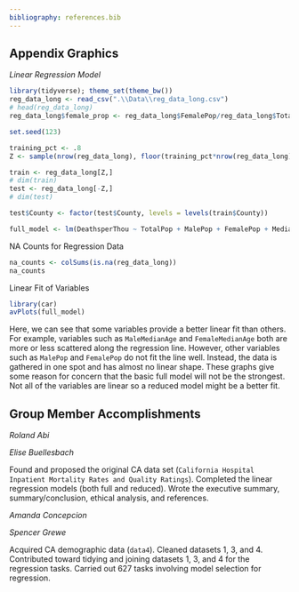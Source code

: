 ```yaml
---
bibliography: references.bib
---
```

## Appendix Graphics

*Linear Regression Model*
```r
library(tidyverse); theme_set(theme_bw())
reg_data_long <- read_csv(".\\Data\\reg_data_long.csv")
# head(reg_data_long)
reg_data_long$female_prop <- reg_data_long$FemalePop/reg_data_long$TotalPop

set.seed(123)

training_pct <- .8
Z <- sample(nrow(reg_data_long), floor(training_pct*nrow(reg_data_long)))

train <- reg_data_long[Z,]
# dim(train)
test <- reg_data_long[-Z,]
# dim(test)

test$County <- factor(test$County, levels = levels(train$County))

full_model <- lm(DeathsperThou ~ TotalPop + MalePop + FemalePop + MedianAge + MaleMedianAge + FemaleMedianAge + Under5yoPop + Under18yoPop + Pop21andOlder + Pop55andOlder + Pop60andOlder + Pop65andOlder + num_desig + amer_indian + black + hispanic + asian + multi_race + pac_island + white + poverty + labor_force + unemployed + median_income + TotalDeaths + TotalCases + prop_hpsa + nonwhite_prop + Rating + Deaths + unempl_prop + poverty_prop + prop55older + Cases + HospNumber + CasesperThou + female_prop , data = train)
```

NA Counts for Regression Data
```r
na_counts <- colSums(is.na(reg_data_long))
na_counts

```

Linear Fit of Variables
```r

library(car)
avPlots(full_model)

```
Here, we can see that some variables provide a better linear fit than others. For example, variables such as `MaleMedianAge` and `FemaleMedianAge` both are more or less scattered along the regression line. However, other variables such as `MalePop` and `FemalePop` do not fit the line well. Instead, the data is gathered in one spot and has almost no linear shape. These graphs give some reason for concern that the basic full model will not be the strongest. Not all of the variables are linear so a reduced model might be a better fit. 


## Group Member Accomplishments

*Roland Abi*


*Elise Buellesbach*

Found and proposed the original CA data set (`California Hospital Inpatient Mortality Rates and Quality Ratings`). Completed the linear regression models (both full and reduced). Wrote the executive summary, summary/conclusion, ethical analysis, and references. 

*Amanda Concepcion*


*Spencer Grewe*

Acquired CA demographic data (`data4`). Cleaned datasets 1, 3, and 4. Contributed toward tidying and joining datasets 1, 3, and 4 for the regression tasks. Carried out 627 tasks involving model selection for regression. 
